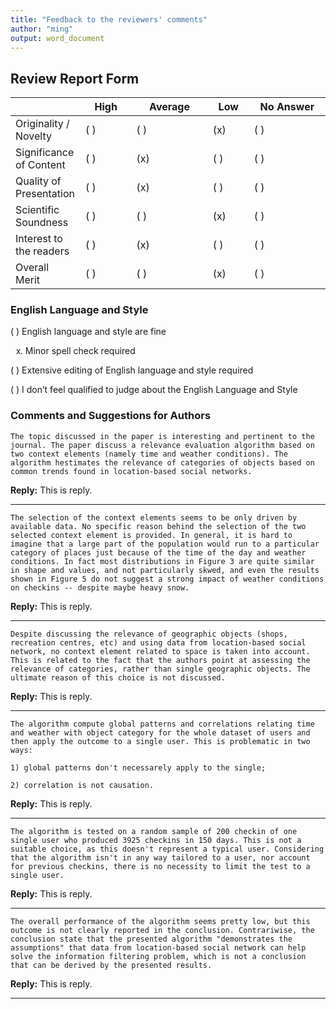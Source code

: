 ```yaml
---
title: "Feedback to the reviewers' comments"
author: "ming"
output: word_document
---
```


## Review Report Form 

| | High | Average | Low | No Answer
--------|------|---------|-----|---------
Originality / Novelty    |        ( )   |   ( )  |    (x)  |    ( )      
Significance of Content |	( )   |   (x)  |    ( )   |   ( )      
Quality of Presentation |	( )   |   (x)  |    ( )   |   ( )      
Scientific Soundness 	|	( )   |   ( )  |    (x)   |   ( )      
Interest to the readers |		( )     | (x)   |   ( )   |   ( )      
Overall Merit		|	( )    |  ( )  |    (x)  |    ( )      

### English Language and Style 

( ) English language and style are fine 

(x) Minor spell check required 

( ) Extensive editing of English language and style required 

( ) I don't feel qualified to judge about the English Language and Style 

### Comments and Suggestions for Authors 

```
The topic discussed in the paper is interesting and pertinent to the journal. The paper discuss a relevance evaluation algorithm based on two context elements (namely time and weather conditions). The algorithm hestimates the relevance of categories of objects based on common trends found in location-based social networks.
```

**Reply:**
This is reply.

---

```
The selection of the context elements seems to be only driven by available data. No specific reason behind the selection of the two selected context element is provided. In general, it is hard to imagine that a large part of the population would run to a particular category of places just because of the time of the day and weather conditions. In fact most distributions in Figure 3 are quite similar in shape and values, and not particularly skwed, and even the results shown in Figure 5 do not suggest a strong impact of weather conditions on checkins -- despite maybe heavy snow.
```

**Reply:**
This is reply.

---

```
Despite discussing the relevance of geographic objects (shops, recreation centres, etc) and using data from location-based social network, no context element related to space is taken into account. This is related to the fact that the authors point at assessing the relevance of categories, rather than single geographic objects. The ultimate reason of this choice is not discussed.
```

**Reply:**
This is reply.

---

```
The algorithm compute global patterns and correlations relating time and weather with object category for the whole dataset of users and then apply the outcome to a single user. This is problematic in two ways:

1) global patterns don't necessarely apply to the single;

2) correlation is not causation.
```

**Reply:**
This is reply.

---

```
The algorithm is tested on a random sample of 200 checkin of one single user who produced 3925 checkins in 150 days. This is not a suitable choice, as this doesn't represent a typical user. Considering that the algorithm isn't in any way tailored to a user, nor account for previous checkins, there is no necessity to limit the test to a single user.
```

**Reply:**
This is reply.

---

```
The overall performance of the algorithm seems pretty low, but this outcome is not clearly reported in the conclusion. Contrariwise, the conclusion state that the presented algorithm "demonstrates the assumptions" that data from location-based social network can help solve the information filtering problem, which is not a conclusion that can be derived by the presented results.
```

**Reply:**
This is reply.

---

